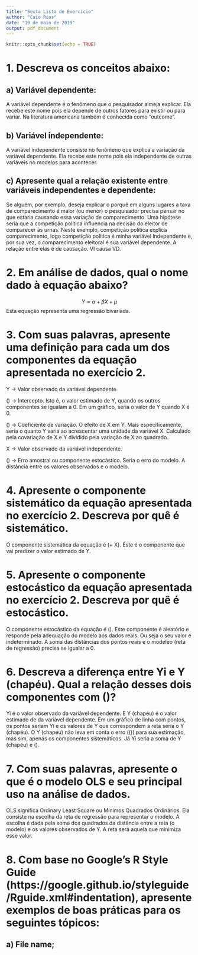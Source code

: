 ```yaml
---
title: "Sexta Lista de Exercício"
author: "Caio Rios"
date: "19 de maio de 2019"
output: pdf_document
---
```


```r
knitr::opts_chunk$set(echo = TRUE)
```

# 1. Descreva os conceitos abaixo:

## a) Variável dependente:

A variável dependente é o fenômeno que o pesquisador almeja explicar. Ela recebe este nome pois ela depende de outros fatores para existir ou para variar. Na literatura americana também é conhecida como "outcome".

## b) Variável independente:

A variável independente consiste no fenômeno que explica a variação da variável dependente. Ela recebe este nome pois ela independente de outras variáveis no modelos para acontecer. 

## c) Apresente qual a relação existente entre variáveis independentes e dependente:

Se alguém, por exemplo, deseja explicar o porquê em alguns lugares a taxa de comparecimento é maior (ou menor) o pesquisador precisa pensar no que estaria causando essa variação de comparecimento. Uma hipótese seria que a competição política influencia na decisão do eleitor de comparecer às urnas. Neste exemplo, competição política explica comparecimento, logo competição política é minha variável independente e, por sua vez, o comparecimento eleitoral é sua variável dependente. A relação entre elas é de causação. VI causa VD. 

#  2. Em análise de dados, qual o nome dado à equação abaixo?

$$
Y = \alpha + \beta X + \mu
$$
Esta equação representa uma regressão bivariada.

# 3. Com suas palavras, apresente uma definição para cada um dos componentes da equação apresentada no exercício 2. 

Y -> Valor observado da variável dependente.

\(\alpha\) -> Intercepto. Isto é, o valor estimado de Y, quando os outros componentes se igualam a 0. Em um gráfico, seria o valor de Y quando X é 0.

\(\beta\) -> Coeficiente de variação. O efeito de X em Y. Mais especificamente, seria o quanto Y varia ao acrescentar uma unidade da variável X. Calculado pela covariação de X e Y dividido pela variação de X ao quadrado.

X -> Valor observado da variável independente.

\(\mu\) -> Erro amostral ou componente estocástico. Seria o erro do modelo. A distância entre os valores observados e o modelo.

# 4. Apresente o componente sistemático da equação apresentada no exercício 2. Descreva por quê é sistemático. 

O componente sistemática da equação é \(\alpha + \beta X\). Este é o componente que vai predizer o valor estimado de Y.

# 5. Apresente o componente estocástico da equação apresentada no exercício 2. Descreva por quê é estocástico.

O componente estocástico da equação é \(\mu\). Este componente é aleatório e responde pela adequação do modelo aos dados reais. Ou seja o seu valor é indeterminado. A soma das distâncias dos pontos reais e o modeleo (reta de regressão) precisa se igualar a 0.

# 6. Descreva a diferença entre Yi e Y (chapéu). Qual a relação desses dois componentes com \(\mu\)?

Yi é o valor observado da variável dependente. E Y (chapéu) é o valor estimado de da variável dependente. Em um gráfico de linha com pontos, os pontos seriam Yi e os valores de Y que correspondem a reta seria o Y (chapéu). O Y (chapéu) não leva em conta o erro (\(\mu\)) para sua estimação, mas sim, apenas os componentes sistemáticos. Já Yi seria a soma de Y (chapéu) e \(\mu\).

# 7. Com suas palavras, apresente o que é o modelo OLS e seu principal uso na análise de dados.

OLS significa Ordinary Least Square ou Mínimos Quadrados Ordinários. Ela consiste na escolha da reta de regressão para representar o modelo. A escolha é dada pela soma dos quadrados da distância entre a reta (o modelo) e os valores observados de Y. A reta será aquela que minimiza esse valor.

# 8. Com base no Google’s R Style Guide  (https://google.github.io/styleguide/Rguide.xml#indentation), apresente exemplos de boas práticas para os seguintes tópicos:

## a) File name;


